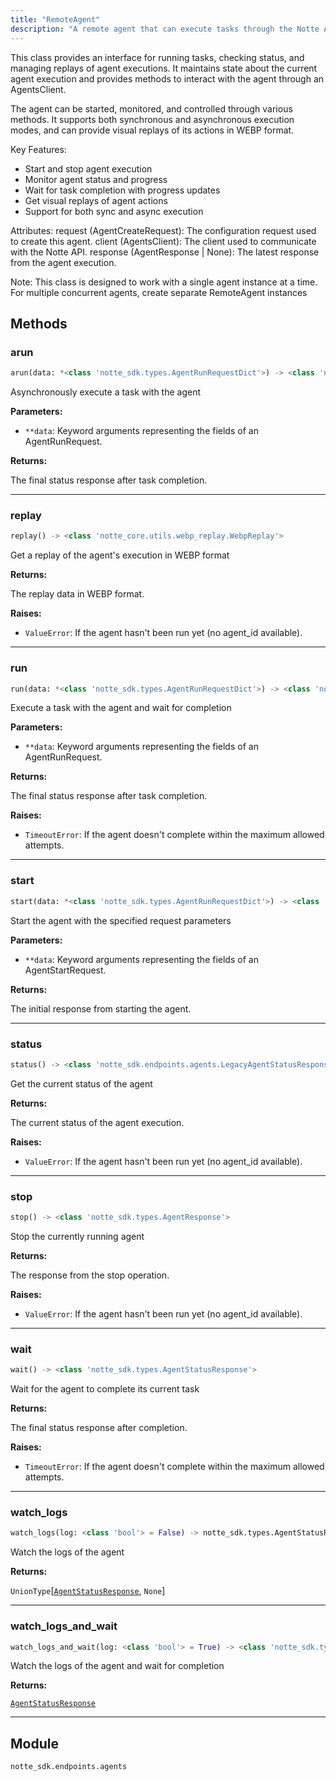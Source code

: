 ```yaml
---
title: "RemoteAgent"
description: "A remote agent that can execute tasks through the Notte API"
---
```




This class provides an interface for running tasks, checking status, and managing replays
of agent executions. It maintains state about the current agent execution and provides
methods to interact with the agent through an AgentsClient.

The agent can be started, monitored, and controlled through various methods. It supports
both synchronous and asynchronous execution modes, and can provide visual replays of
its actions in WEBP format.

Key Features:
- Start and stop agent execution
- Monitor agent status and progress
- Wait for task completion with progress updates
- Get visual replays of agent actions
- Support for both sync and async execution

Attributes:
    request (AgentCreateRequest): The configuration request used to create this agent.
    client (AgentsClient): The client used to communicate with the Notte API.
    response (AgentResponse | None): The latest response from the agent execution.

Note: This class is designed to work with a single agent instance at a time. For multiple
concurrent agents, create separate RemoteAgent instances

## Methods

### arun

```python
arun(data: *<class 'notte_sdk.types.AgentRunRequestDict'>) -> <class 'notte_sdk.types.AgentStatusResponse'>
```

Asynchronously execute a task with the agent

**Parameters:**

- `**data`: Keyword arguments representing the fields of an AgentRunRequest.

**Returns:**

The final status response after task completion.

---

### replay

```python
replay() -> <class 'notte_core.utils.webp_replay.WebpReplay'>
```

Get a replay of the agent's execution in WEBP format

**Returns:**

The replay data in WEBP format.

**Raises:**

- `ValueError`: If the agent hasn't been run yet (no agent_id available).

---

### run

```python
run(data: *<class 'notte_sdk.types.AgentRunRequestDict'>) -> <class 'notte_sdk.types.AgentStatusResponse'>
```

Execute a task with the agent and wait for completion

**Parameters:**

- `**data`: Keyword arguments representing the fields of an AgentRunRequest.

**Returns:**

The final status response after task completion.

**Raises:**

- `TimeoutError`: If the agent doesn't complete within the maximum allowed attempts.

---

### start

```python
start(data: *<class 'notte_sdk.types.AgentRunRequestDict'>) -> <class 'notte_sdk.types.AgentResponse'>
```

Start the agent with the specified request parameters

**Parameters:**

- `**data`: Keyword arguments representing the fields of an AgentStartRequest.

**Returns:**

The initial response from starting the agent.

---

### status

```python
status() -> <class 'notte_sdk.endpoints.agents.LegacyAgentStatusResponse'>
```

Get the current status of the agent

**Returns:**

The current status of the agent execution.

**Raises:**

- `ValueError`: If the agent hasn't been run yet (no agent_id available).

---

### stop

```python
stop() -> <class 'notte_sdk.types.AgentResponse'>
```

Stop the currently running agent

**Returns:**

The response from the stop operation.

**Raises:**

- `ValueError`: If the agent hasn't been run yet (no agent_id available).

---

### wait

```python
wait() -> <class 'notte_sdk.types.AgentStatusResponse'>
```

Wait for the agent to complete its current task

**Returns:**

The final status response after completion.

**Raises:**

- `TimeoutError`: If the agent doesn't complete within the maximum allowed attempts.

---

### watch_logs

```python
watch_logs(log: <class 'bool'> = False) -> notte_sdk.types.AgentStatusResponse | None
```

Watch the logs of the agent

**Returns:**

`UnionType`[[`AgentStatusResponse`](/sdk-reference/misc/agentstatusresponse), `None`]

---

### watch_logs_and_wait

```python
watch_logs_and_wait(log: <class 'bool'> = True) -> <class 'notte_sdk.types.AgentStatusResponse'>
```

Watch the logs of the agent and wait for completion

**Returns:**

[`AgentStatusResponse`](/sdk-reference/misc/agentstatusresponse)

---



## Module

`notte_sdk.endpoints.agents`
